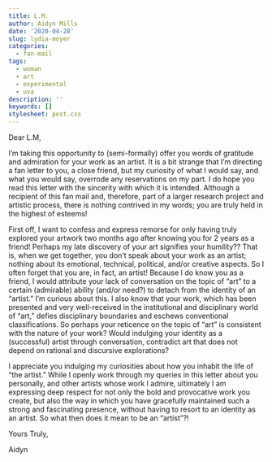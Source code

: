 ```yaml
---
title: L.M.
author: Aidyn Mills
date: '2020-04-28'
slug: lydia-moyer
categories:
  - fan-mail
tags:
  - woman
  - art
  - experimental
  - uva
description: ''
keywords: []
stylesheet: post.css
---
```


Dear L.M,

I’m taking this opportunity to (semi-formally) offer you words of gratitude and admiration for your work as an artist. It is a bit strange that I’m directing a fan letter to you, a close friend, but my curiosity of what I would say, and what you would say, overrode any reservations on my part. I do hope you read this letter with the sincerity with which it is intended. Although a recipient of this fan mail and, therefore, part of a larger research project and artistic process, there is nothing contrived in my words; you are truly held in the highest of esteems! 

First off, I want to confess and express remorse for only having truly explored your artwork two months ago after knowing you for 2 years as a friend! Perhaps my late discovery of your art signifies your humility?? That is, when we get together, you don’t speak about your work as an artist; nothing about its emotional, technical, political, and/or creative aspects. So I often forget that you are, in fact, an artist! Because I do know you as a friend, I would attribute your lack of conversation on the topic of “art” to a certain (admirable) ability (and/or need?) to detach from the identity of an “artist.” I’m curious about this. I also know that your work, which has been presented and very well-received in the institutional and disciplinary world of “art,” defies disciplinary boundaries and eschews conventional classifications. So perhaps your reticence on the topic of “art” is consistent with the nature of your work? Would indulging your identity as a (successful) artist through conversation, contradict art that does not depend on rational and discursive explorations?

I appreciate you indulging my curiosities about how you inhabit the life of “the artist.” While I openly work through my queries in this letter about you personally, and other artists whose work I admire, ultimately I am expressing deep respect for not only the bold and provocative work you create, but also the way in which you have gracefully maintained such a strong and fascinating presence, without having to resort to an identity as an artist. So what then does it mean to be an “artist”?!


Yours Truly,


Aidyn  
